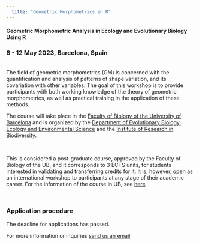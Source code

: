 ```yaml
--- 
  title: "Geometric Morphometrics in R"
---
```


#### Geometric Morphometric Analysis in Ecology and Evolutionary Biology Using R

### 8 - 12 May 2023, Barcelona, Spain
<br>
The field of geometric morphometrics (GM) is concerned with the quantification and analysis of patterns of shape variation, and its covariation with other variables. The goal of this workshop is to provide participants with both working knowledge of the theory of geometric morphometrics, as well as practical training in the application of these methods. 

The course will take place in the [Faculty of Biology of the University of Barcelona](https://www.ub.edu/portal/web/biologia/) and is organized by the [Department of Evolutionary Biology, Ecology and Environmental Science](https://www.ub.edu/portal/web/dp-beeca/) and the [Institute of Research in Biodiversity](http://www.ub.edu/irbio/home). 

<br>

This is considered a post-graduate course, approved by the Faculty of Biology of the UB, and it corresponds to 3 ECTS units, for students interested in validating and transferring credits for it. It is, however, open as an international workshop to participants at any stage of their academic career.
For the information of the course in UB, see [here](https://www.ub.edu/web/ub/es/estudis/oferta_formativa/extensions/fitxa/G/202111708/index.html) 

<br>

### Application procedure
The deadline for applications has passed. 

For more information or inquiries [send us an email](geometricmorphometrics@ub.edu)
